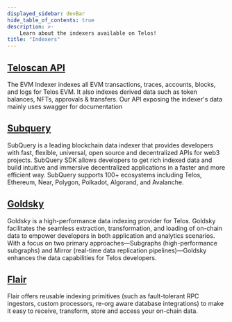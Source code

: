 ---
displayed_sidebar: devBar
hide_table_of_contents: true
description: >-
    Learn about the indexers available on Telos!
title: "Indexers"
---

## [Teloscan API](https://api.teloscan.io/)

The EVM Indexer indexes all EVM transactions, traces, accounts, blocks, and logs for Telos EVM. It also indexes derived data such as token balances, NFTs, approvals & transfers. Our API exposing the indexer's data mainly uses swagger for documentation

## [Subquery](/evm/indexers/subquery/)

SubQuery is a leading blockchain data indexer that provides developers with fast, flexible, universal, open source and decentralized APIs for web3 projects. SubQuery SDK allows developers to get rich indexed data and build intuitive and immersive decentralized applications in a faster and more efficient way. SubQuery supports 100+ ecosystems including Telos, Ethereum, Near, Polygon, Polkadot, Algorand, and Avalanche.

## [Goldsky](/evm/indexers/goldsky/)

Goldsky is a high-performance data indexing provider for Telos. Goldsky facilitates the seamless extraction, transformation, and loading of on-chain data to empower developers in both application and analytics scenarios. With a focus on two primary approaches—Subgraphs (high-performance subgraphs) and Mirror (real-time data replication pipelines)—Goldsky enhances the data capabilities for Telos developers.

## [Flair](/evm/indexers/flair/)

Flair offers reusable indexing primitives (such as fault-tolerant RPC ingestors, custom processors, re-org aware database integrations) to make it easy to receive, transform, store and access your on-chain data.